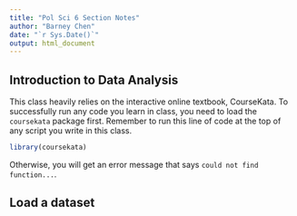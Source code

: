 ```yaml
---
title: "Pol Sci 6 Section Notes"
author: "Barney Chen"
date: "`r Sys.Date()`"
output: html_document
---
```


## Introduction to Data Analysis
This class heavily relies on the interactive online textbook, CourseKata. To successfully run any code you learn in class, you need to load the `coursekata` package first. Remember to run this line of code at the top of any script you write in this class.
```r
library(coursekata)
```

Otherwise, you will get an error message that says `could not find function...`.

## Load a dataset
